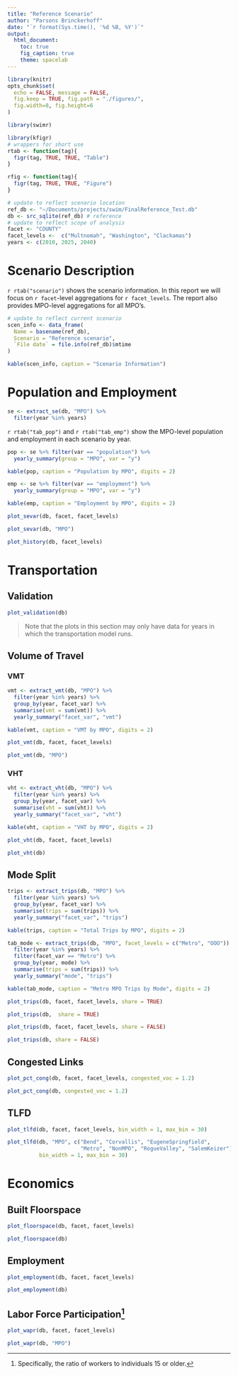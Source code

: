 ```yaml
---
title: "Reference Scenario"
author: "Parsons Brinckerhoff"
date: "`r format(Sys.time(), '%d %B, %Y')`"
output: 
  html_document:
    toc: true
    fig_caption: true
    theme: spacelab
---
```


```r
library(knitr)
opts_chunk$set(
  echo = FALSE, message = FALSE,
  fig.keep = TRUE, fig.path = "./figures/",
  fig.width=8, fig.height=6
)

library(swimr)
```

```r
library(kfigr)
# wrappers for short use
rtab <- function(tag){
  figr(tag, TRUE, TRUE, "Table")
}

rfig <- function(tag){
  figr(tag, TRUE, TRUE, "Figure")
}
```


```r
# update to reflect scenario location
ref_db <- "~/Documents/projects/swim/FinalReference_Test.db"
db <- src_sqlite(ref_db) # reference
# update to reflect scope of analysis
facet <- "COUNTY" 
facet_levels <-  c("Multnomah", "Washington", "Clackamas")
years <- c(2010, 2025, 2040)
```



# Scenario Description

`r rtab("scenario")` shows the scenario information. 
In this report we will focus on `r facet`-level aggregations for 
`r facet_levels`. The report also provides MPO-level aggregations for all MPO's.

```r
# update to reflect current scenario
scen_info <- data_frame(
  Name = basename(ref_db),
  Scenario = "Reference scenario",
  `File date` = file.info(ref_db)$mtime
)

kable(scen_info, caption = "Scenario Information")
```


# Population and Employment

```r
se <- extract_se(db, "MPO") %>%
  filter(year %in% years)
```

`r rtab("tab_pop")` and `r rtab("tab_emp")` show the MPO-level population and 
employment in each scenario by year.

```r
pop <- se %>% filter(var == "population") %>%
  yearly_summary(group = "MPO", var = "y")

kable(pop, caption = "Population by MPO", digits = 2)
```

```r
emp <- se %>% filter(var == "employment") %>%
  yearly_summary(group = "MPO", var = "y")

kable(emp, caption = "Employment by MPO", digits = 2)
```


```r
plot_sevar(db, facet, facet_levels)
```

```r
plot_sevar(db, "MPO")
```

```r
plot_history(db, facet_levels)
```


# Transportation 

## Validation

```r
plot_validation(db)
```

> Note that the plots in this section may only have data for years in which the 
transportation model runs.


## Volume of Travel

### VMT
```r
vmt <- extract_vmt(db, "MPO") %>%
  filter(year %in% years) %>%
  group_by(year, facet_var) %>%
  summarise(vmt = sum(vmt)) %>%
  yearly_summary("facet_var", "vmt")

kable(vmt, caption = "VMT by MPO", digits = 2)
```


```r
plot_vmt(db, facet, facet_levels)
```

```r
plot_vmt(db, "MPO")
```


### VHT
```r
vht <- extract_vht(db, "MPO") %>%
  filter(year %in% years) %>%
  group_by(year, facet_var) %>%
  summarise(vht = sum(vht)) %>%
  yearly_summary("facet_var", "vht")

kable(vht, caption = "VHT by MPO", digits = 2)
```

```r
plot_vht(db, facet, facet_levels)
```

```r
plot_vht(db)
```


## Mode Split
```r
trips <- extract_trips(db, "MPO") %>%
  filter(year %in% years) %>%
  group_by(year, facet_var) %>%
  summarise(trips = sum(trips)) %>%
  yearly_summary("facet_var", "trips")

kable(trips, caption = "Total Trips by MPO", digits = 2)
```

```r
tab_mode <- extract_trips(db, "MPO", facet_levels = c("Metro", "OOO")) %>%
  filter(year %in% years) %>%
  filter(facet_var == "Metro") %>%
  group_by(year, mode) %>%
  summarise(trips = sum(trips)) %>%
  yearly_summary("mode", "trips")

kable(tab_mode, caption = "Metro MPO Trips by Mode", digits = 2)
```

```r
plot_trips(db, facet, facet_levels, share = TRUE)
```

```r
plot_trips(db,  share = TRUE)
```

```r
plot_trips(db, facet, facet_levels, share = FALSE)
```

```r
plot_trips(db, share = FALSE)
```


## Congested Links

```r
plot_pct_cong(db, facet, facet_levels, congested_voc = 1.2)
```

```r
plot_pct_cong(db, congested_voc = 1.2)
```


## TLFD

```r
plot_tlfd(db, facet, facet_levels, bin_width = 1, max_bin = 30)
```


```r
plot_tlfd(db, "MPO", c("Bend", "Corvallis", "EugeneSpringfield",
                       "Metro", "NonMPO", "RogueValley", "SalemKeizer"),
          bin_width = 1, max_bin = 30)
```

# Economics

## Built Floorspace
```r
plot_floorspace(db, facet, facet_levels)
```

```r
plot_floorspace(db)
```

## Employment

```r
plot_employment(db, facet, facet_levels)
```

```r
plot_employment(db)
```

## Labor Force Participation^[Specifically, the ratio of workers to individuals 15 or older.]

```r
plot_wapr(db, facet, facet_levels)
```

```r
plot_wapr(db, "MPO")
```
